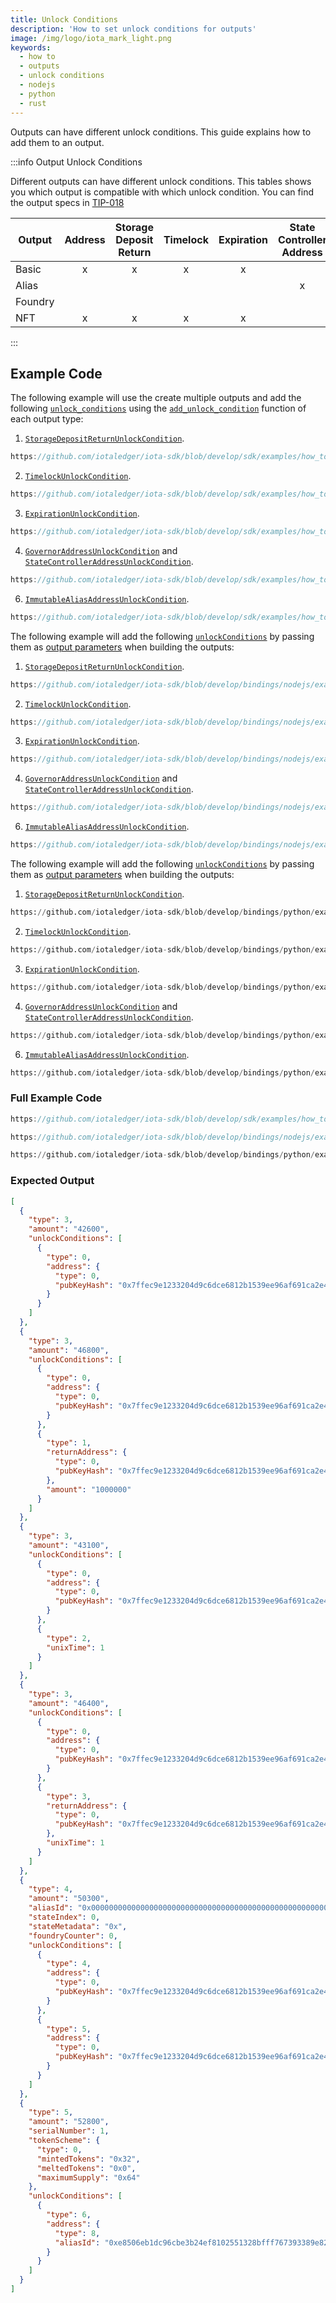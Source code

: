 ```yaml
---
title: Unlock Conditions
description: 'How to set unlock conditions for outputs'
image: /img/logo/iota_mark_light.png
keywords:
  - how to
  - outputs
  - unlock conditions
  - nodejs
  - python
  - rust
---
```



Outputs can have different unlock conditions. This guide explains how to add them to an output.

<AccountClient />

:::info Output Unlock Conditions

Different outputs can have different unlock conditions. This tables shows you which output is compatible with which unlock condition. You can find the output specs in [TIP-018](https://wiki.iota.org/tips/tips/TIP-0018)

| Output  | Address | Storage Deposit Return | Timelock | Expiration | State Controller Address | Governor Address | Immutable Alias Address |
| ------- | :-----: | :--------------------: | :------: | :--------: | :----------------------: | :--------------: | :---------------------: |
| Basic   |    x    |           x            |    x     |     x      |                          |                  |                         |
| Alias   |         |                        |          |            |            x             |        x         |                         |
| Foundry |         |                        |          |            |                          |                  |            x            |
| NFT     |    x    |           x            |    x     |     x      |                          |                  |                         |

:::

## Example Code

<Tabs groupId="language" queryString>
<TabItem value="rust" label="Rust">

The following example will use the create multiple outputs and add the following
[`unlock_conditions`](https://docs.rs/iota-sdk/latest/iota_sdk/types/block/output/unlock_condition/index.html)
using the [`add_unlock_condition`](https://docs.rs/iota-sdk/latest/iota_sdk/types/block/output/basic/struct.BasicOutputBuilder.html#method.add_unlock_condition)
function of each output type:

1. [`StorageDepositReturnUnlockCondition`](https://docs.rs/iota-sdk/latest/iota_sdk/types/block/output/unlock_condition/struct.StorageDepositReturnUnlockCondition.html).

<div className={'hide-code-block-extras'}>

```rust reference
https://github.com/iotaledger/iota-sdk/blob/develop/sdk/examples/how_tos/outputs/unlock_conditions.rs#L55-L62
```

</div>

2. [`TimelockUnlockCondition`](https://docs.rs/iota-sdk/latest/iota_sdk/types/block/output/unlock_condition/struct.TimelockUnlockCondition.html).

<div className={'hide-code-block-extras'}>

```rust reference
https://github.com/iotaledger/iota-sdk/blob/develop/sdk/examples/how_tos/outputs/unlock_conditions.rs#L64-L67
```

</div>

3. [`ExpirationUnlockCondition`](https://docs.rs/iota-sdk/latest/iota_sdk/types/block/output/unlock_condition/struct.ExpirationUnlockCondition.html).

<div className={'hide-code-block-extras'}>

```rust reference
https://github.com/iotaledger/iota-sdk/blob/develop/sdk/examples/how_tos/outputs/unlock_conditions.rs#L69-L71
```

</div>

4. [`GovernorAddressUnlockCondition`](https://docs.rs/iota-sdk/latest/iota_sdk/types/block/output/unlock_condition/struct.GovernorAddressUnlockCondition.html)
   and [`StateControllerAddressUnlockCondition`](https://docs.rs/iota-sdk/latest/iota_sdk/types/block/output/unlock_condition/struct.StateControllerAddressUnlockCondition.html).

<div className={'hide-code-block-extras'}>

```rust reference
https://github.com/iotaledger/iota-sdk/blob/develop/sdk/examples/how_tos/outputs/unlock_conditions.rs#L73-L76
```

</div>

6. [`ImmutableAliasAddressUnlockCondition`](https://docs.rs/iota-sdk/latest/iota_sdk/types/block/output/unlock_condition/struct.ImmutableAliasAddressUnlockCondition.html).

<div className={'hide-code-block-extras'}>

```rust reference
https://github.com/iotaledger/iota-sdk/blob/develop/sdk/examples/how_tos/outputs/unlock_conditions.rs#L78-L80
```

</div>

</TabItem>
<TabItem value="typescript-node" label="Typescript (Node.js)">

The following example will add the following
[`unlockConditions`](../../../references/nodejs/classes/UnlockCondition/)
by passing them as [output parameters](../../../references/nodejs/interfaces/BasicOutputBuilderParams/#unlockconditions)
when building the outputs:

1. [`StorageDepositReturnUnlockCondition`](../../../references/nodejs/classes/StorageDepositReturnUnlockCondition/).

<div className={'hide-code-block-extras'}>

```typescript reference
https://github.com/iotaledger/iota-sdk/blob/develop/bindings/nodejs/examples/how_tos/outputs/unlock-conditions.ts#L55-L63
```

</div>

2. [`TimelockUnlockCondition`](../../../references/nodejs/classes/TimelockUnlockCondition/).

<div className={'hide-code-block-extras'}>

```typescript reference
https://github.com/iotaledger/iota-sdk/blob/develop/bindings/nodejs/examples/how_tos/outputs/unlock-conditions.ts#L66-L71
```

</div>

3. [`ExpirationUnlockCondition`](../../../references/nodejs/classes/ExpirationUnlockCondition/).

<div className={'hide-code-block-extras'}>

```typescript reference
https://github.com/iotaledger/iota-sdk/blob/develop/bindings/nodejs/examples/how_tos/outputs/unlock-conditions.ts#L74-L82
```

</div>

4. [`GovernorAddressUnlockCondition`](../../../references/nodejs/classes/GovernorAddressUnlockCondition/) and [`StateControllerAddressUnlockCondition`](../../../references/nodejs/classes/StateControllerAddressUnlockCondition/).

<div className={'hide-code-block-extras'}>

```typescript reference
https://github.com/iotaledger/iota-sdk/blob/develop/bindings/nodejs/examples/how_tos/outputs/unlock-conditions.ts#L85-L96
```

</div>

6. [`ImmutableAliasAddressUnlockCondition`](../../../references/nodejs/classes/ImmutableAliasAddressUnlockCondition/).

<div className={'hide-code-block-extras'}>

```typescript reference
https://github.com/iotaledger/iota-sdk/blob/develop/bindings/nodejs/examples/how_tos/outputs/unlock-conditions.ts#L99-L107
```

</div>

</TabItem>
<TabItem value="python" label="Python">

The following example will add the following [`unlockConditions`](../../../references/python/iota_sdk/client/#parameters-2)
by passing them as [output parameters](../../../references/nodejs/interfaces/BasicOutputBuilderParams/#unlockconditions)
when building the outputs:

1. [`StorageDepositReturnUnlockCondition`](https://wiki.iota.org/next/iota-sdk/references/python/iota_sdk/types/unlock_condition/#storagedepositreturnunlockcondition-objects).

<div className={'hide-code-block-extras'}>

```python reference
https://github.com/iotaledger/iota-sdk/blob/develop/bindings/python/examples/how_tos/outputs/unlock_conditions.py#L28-L36
```

</div>

2. [`TimelockUnlockCondition`](https://wiki.iota.org/next/iota-sdk/references/python/iota_sdk/types/unlock_condition/#timelockunlockcondition-objects).

<div className={'hide-code-block-extras'}>

```python reference
https://github.com/iotaledger/iota-sdk/blob/develop/bindings/python/examples/how_tos/outputs/unlock_conditions.py#L40-L45
```

</div>

3. [`ExpirationUnlockCondition`](https://wiki.iota.org/next/iota-sdk/references/python/iota_sdk/types/unlock_condition/#expirationunlockcondition-objects).

<div className={'hide-code-block-extras'}>

```python reference
https://github.com/iotaledger/iota-sdk/blob/develop/bindings/python/examples/how_tos/outputs/unlock_conditions.py#L49-L57
```

</div>

4. [`GovernorAddressUnlockCondition`](https://wiki.iota.org/next/iota-sdk/references/python/iota_sdk/types/unlock_condition/#statecontrolleraddressunlockcondition-objects) and [`StateControllerAddressUnlockCondition`](https://wiki.iota.org/next/iota-sdk/references/python/iota_sdk/types/unlock_condition/#governoraddressunlockcondition-objects).

<div className={'hide-code-block-extras'}>

```python reference
https://github.com/iotaledger/iota-sdk/blob/develop/bindings/python/examples/how_tos/outputs/unlock_conditions.py#L61-L71
```

</div>

6. [`ImmutableAliasAddressUnlockCondition`](https://wiki.iota.org/next/iota-sdk/references/python/iota_sdk/types/unlock_condition/#immutablealiasaddressunlockcondition-objects).

<div className={'hide-code-block-extras'}>

```python reference
https://github.com/iotaledger/iota-sdk/blob/develop/bindings/python/examples/how_tos/outputs/unlock_conditions.py#L75-L83
```

</div>

</TabItem>
</Tabs>

### Full Example Code

<Tabs groupId="language" queryString>
<TabItem value="rust" label="Rust">

```rust reference
https://github.com/iotaledger/iota-sdk/blob/develop/sdk/examples/how_tos/outputs/unlock_conditions.rs
```

</TabItem>
<TabItem value="typescript-node" label="Typescript (Node.js)">

```typescript reference
https://github.com/iotaledger/iota-sdk/blob/develop/bindings/nodejs/examples/how_tos/outputs/unlock-conditions.ts
```

</TabItem>
<TabItem value="python" label="Python">

```python reference
https://github.com/iotaledger/iota-sdk/blob/develop/bindings/python/examples/how_tos/outputs/unlock_conditions.py
```

</TabItem>
</Tabs>

### Expected Output

```json
[
  {
    "type": 3,
    "amount": "42600",
    "unlockConditions": [
      {
        "type": 0,
        "address": {
          "type": 0,
          "pubKeyHash": "0x7ffec9e1233204d9c6dce6812b1539ee96af691ca2e4d9065daa85907d33e5d3"
        }
      }
    ]
  },
  {
    "type": 3,
    "amount": "46800",
    "unlockConditions": [
      {
        "type": 0,
        "address": {
          "type": 0,
          "pubKeyHash": "0x7ffec9e1233204d9c6dce6812b1539ee96af691ca2e4d9065daa85907d33e5d3"
        }
      },
      {
        "type": 1,
        "returnAddress": {
          "type": 0,
          "pubKeyHash": "0x7ffec9e1233204d9c6dce6812b1539ee96af691ca2e4d9065daa85907d33e5d3"
        },
        "amount": "1000000"
      }
    ]
  },
  {
    "type": 3,
    "amount": "43100",
    "unlockConditions": [
      {
        "type": 0,
        "address": {
          "type": 0,
          "pubKeyHash": "0x7ffec9e1233204d9c6dce6812b1539ee96af691ca2e4d9065daa85907d33e5d3"
        }
      },
      {
        "type": 2,
        "unixTime": 1
      }
    ]
  },
  {
    "type": 3,
    "amount": "46400",
    "unlockConditions": [
      {
        "type": 0,
        "address": {
          "type": 0,
          "pubKeyHash": "0x7ffec9e1233204d9c6dce6812b1539ee96af691ca2e4d9065daa85907d33e5d3"
        }
      },
      {
        "type": 3,
        "returnAddress": {
          "type": 0,
          "pubKeyHash": "0x7ffec9e1233204d9c6dce6812b1539ee96af691ca2e4d9065daa85907d33e5d3"
        },
        "unixTime": 1
      }
    ]
  },
  {
    "type": 4,
    "amount": "50300",
    "aliasId": "0x0000000000000000000000000000000000000000000000000000000000000000",
    "stateIndex": 0,
    "stateMetadata": "0x",
    "foundryCounter": 0,
    "unlockConditions": [
      {
        "type": 4,
        "address": {
          "type": 0,
          "pubKeyHash": "0x7ffec9e1233204d9c6dce6812b1539ee96af691ca2e4d9065daa85907d33e5d3"
        }
      },
      {
        "type": 5,
        "address": {
          "type": 0,
          "pubKeyHash": "0x7ffec9e1233204d9c6dce6812b1539ee96af691ca2e4d9065daa85907d33e5d3"
        }
      }
    ]
  },
  {
    "type": 5,
    "amount": "52800",
    "serialNumber": 1,
    "tokenScheme": {
      "type": 0,
      "mintedTokens": "0x32",
      "meltedTokens": "0x0",
      "maximumSupply": "0x64"
    },
    "unlockConditions": [
      {
        "type": 6,
        "address": {
          "type": 8,
          "aliasId": "0xe8506eb1dc96cbe3b24ef8102551328bfff767393389e824e7cef199e52d87b6"
        }
      }
    ]
  }
]
```
